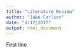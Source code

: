```yaml
---
title: "Literature Review"
author: "Jake Carlson"
date: "4/17/2017"
output: html_document
---
```

First line